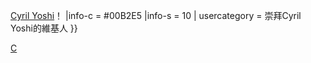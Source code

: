 <noinclude>{{幽默}}</noinclude>
{{Userbox
|border-c = #003F6C
|border-s = 1
|id       = 關注Cyril Yoshi
|id-c     = #CA6840
|id-s     = 8
|info     = 這個維基人{{#switch:{{{status|}}}
 |崇拜 = '''崇拜'''</font>
 |love = '''愛{{開玩笑的}}'''</font>
 |'''關注'''}}[[U:Cyril Yoshi|Cyril Yoshi]]！
|info-c   = #00B2E5
|info-s   = 10
| usercategory = 崇拜Cyril Yoshi的維基人
}}
<noinclude>
{{Documentation}}
[[Category:维基人崇拜用户框|C]]
[[Category:崇拜Cyril Yoshi的維基人| ]]
</noinclude>